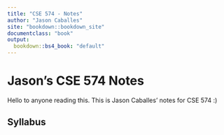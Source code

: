 ```yaml
---
title: "CSE 574 - Notes"
author: "Jason Caballes"
site: "bookdown::bookdown_site"
documentclass: "book"
output:
  bookdown::bs4_book: "default"
---
```

# Jason's CSE 574 Notes
Hello to anyone reading this.  This is Jason Caballes' notes for CSE 574 :)

## Syllabus


